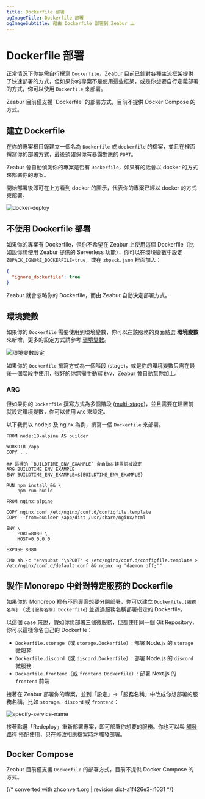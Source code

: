 ```yaml
---
title: Dockerfile 部署
ogImageTitle: Dockerfile 部署
ogImageSubtitle: 藉由 Dockerfile 部署到 Zeabur 上
---
```



# Dockerfile 部署

正常情況下你無需自行撰寫 `Dockerfile`，Zeabur 目前已針對各種主流框架提供了快速部署的方式，但如果你的專案不是使用這些框架，或是你想要自行定義部署的方式，你可以使用 `Dockerfile` 來部署。

<Callout type="warning">
  Zeabur 目前僅支援 `Dockerfile` 的部署方式，目前不提供 Docker Compose 的方式。
</Callout>

## 建立 Dockerfile

在你的專案根目錄建立一個名為 `Dockerfile` 或 `dockerfile` 的檔案，並且在裡面撰寫你的部署方式，最後須確保你有暴露對應的 `PORT`。

Zeabur 會自動偵測你的專案是否有 `Dockerfile`，如果有的話會以 docker 的方式來部署你的專案。

<Callout type="info">
  開始部署後即可在上方看到 docker 的圖示，代表你的專案已經以 docker 的方式來部署。
</Callout>

![docker-deploy](/deploy/dockerfile/docker-deploy.png)

## 不使用 Dockerfile 部署

如果你的專案有 Dockerfile，但你不希望在 Zeabur 上使用這個 Dockerfile（比如說你想使用 Zeabur 提供的 Serverless 功能），你可以在環境變數中設定 `ZBPACK_IGNORE_DOCKERFILE=true`，或在 `zbpack.json` 裡面加入：

```json
{
  "ignore_dockerfile": true
}
```

Zeabur 就會忽略你的 Dockerfile，而由 Zeabur 自動決定部署方式。

## 環境變數

如果你的 `Dockerfile` 需要使用到環境變數，你可以在該服務的頁面點選 **環境變數** 來新增，更多的設定方式請參考 [環境變數](/zh-TW/environment/variables)。

![環境變數設定](/environment/add-variables.png)

如果你的 `Dockerfile` 撰寫方式為一個階段 (stage)，或是你的環境變數只需在最後一個階段中使用，很好的你無需手動寫 `ENV`，Zeabur 會自動幫你加上。

### ARG

但如果你的 `Dockerfile` 撰寫方式為多個階段 ([multi-stage](https://docs.docker.com/build/building/multi-stage/))，並且需要在建置前就設定環境變數，你可以使用 `ARG` 來設定。

以下我們以 nodejs 及 nginx 為例，撰寫一個 `Dockerfile` 來部署。

```docker {7-8} copy
FROM node:18-alpine AS builder

WORKDIR /app
COPY . .

## 這裡的 `BUILDTIME_ENV_EXAMPLE` 會自動在建置前被設定
ARG BUILDTIME_ENV_EXAMPLE
ENV BUILDTIME_ENV_EXAMPLE=${BUILDTIME_ENV_EXAMPLE}

RUN npm install && \
    npm run build

FROM nginx:alpine

COPY nginx.conf /etc/nginx/conf.d/configfile.template
COPY --from=builder /app/dist /usr/share/nginx/html

ENV \
    PORT=8080 \
    HOST=0.0.0.0

EXPOSE 8080

CMD sh -c "envsubst '\$PORT' < /etc/nginx/conf.d/configfile.template > /etc/nginx/conf.d/default.conf && nginx -g 'daemon off;'"
```

## 製作 Monorepo 中針對特定服務的 Dockerfile

如果你的 Monorepo 裡有不同專案想要分開部署，你可以建立 `Dockerfile.[服務名稱]` （或 `[服務名稱].Dockerfile`) 並透過服務名稱部署指定的 Dockerfile。

以這個 case 來說，假如你想部署三個微服務，但都使用同一個 Git Repository，你可以這樣命名自己的 Dockerfile：

- `Dockerfile.storage`（或 `storage.Dockerfile`）: 部署 Node.js 的 `storage` 微服務
- `Dockerfile.discord`（或 `discord.Dockerfile`）: 部署 Node.js 的 `discord` 微服務
- `Dockerfile.frontend`（或 `frontend.Dockerfile`）: 部署 Next.js 的 `frontend` 前端

接著在 Zeabur 部署你的專案，並到「設定」→「服務名稱」中改成你想部署的服務名稱，比如 `storage`、`discord` 或 `frontend`：

![specify-service-name](/deploy/dockerfile/specify-service-name.png)

接著點選「Redeploy」重新部署專案，即可部署你想要的服務。你也可以與 [觸發路徑](./watch-paths) 搭配使用，只在修改相應檔案時才觸發部署。

## Docker Compose

Zeabur 目前僅支援 `Dockerfile` 的部署方式，目前不提供 Docker Compose 的方式。

{/* converted with zhconvert.org | revision dict-a1f426e3-r1031 */}
